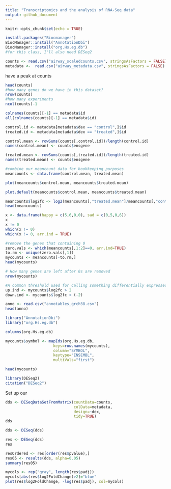 ```yaml
---
title: "Transcriptomics and the analysis of RNA-Seq data"
output: github_document
---
```


```r
knitr::opts_chunk$set(echo = TRUE)
```

```r
install.packages("Biocmanager")
BiocManager::install("AnnotationDbi")
BiocManager::install("org.Hs.eg.db")
#for this class, I'll also need DESeq2

```


```r
counts <- read.csv("airway_scaledcounts.csv", stringsAsFactors = FALSE)
metadata <-  read.csv("airway_metadata.csv", stringsAsFactors = FALSE)
```

have a peak at counts
```r
head(counts)
#how many genes do we have in this dataset?
nrow(counts)
#how many experiments 
ncol(counts)-1
```

```r
colnames(counts)[-1] == metadata$id
all(colnames(counts)[-1] == metadata$id)
```

```r
control.id <- metadata[metadata$dex == "control",]$id
treated.id <- metadata[metadata$dex == "treated",]$id
```

```r
control.mean <- rowSums(counts[,control.id])/length(control.id)
names(control.mean) <- counts$ensgene
```

```r
treated.mean <- rowSums(counts[,treated.id])/length(treated.id)
names(treated.mean) <- counts$ensgene
```

```r
#combine our meancount data for bookkeeping purposes
meancounts <- data.frame(control.mean, treated.mean)
```

```r
plot(meancounts$control.mean, meancounts$treated.mean)
```

```r
plot.default(meancounts$control.mean, meancounts$treated.mean)
```

```r
meancounts$log2fc <- log2(meancounts[,"treated.mean"]/meancounts[,"control.mean"])
head(meancounts)
```



```r
x <- data.frame(happy = c(5,6,0,0), sad = c(0,5,0,6))
x
x != 0
which(x != 0)
which(x != 0, arr.ind = TRUE)
```

```r
#remove the genes that containing 0
zero.vals <- which(meancounts[,1:2]==0, arr.ind=TRUE)
to.rm <- unique(zero.vals[,1])
mycounts <- meancounts[-to.rm,]
head(mycounts)
```


```r
# How many genes are left after 0s are removed
nrow(mycounts)
```

```r
#A common threshold used for calling something differentially expressed
up.ind <- mycounts$log2fc > 2
down.ind <- mycounts$log2fc < (-2)
```

```r
anno <- read.csv("annotables_grch38.csv")
head(anno)
```


```r
library("AnnotationDbi")
library("org.Hs.eg.db")
```

```r
columns(org.Hs.eg.db)
```

```r
mycounts$symbol <- mapIds(org.Hs.eg.db,
                     keys=row.names(mycounts),
                     column="SYMBOL",
                     keytype="ENSEMBL",
                     multiVals="first")
```


```r
head(mycounts)
```

```r
library(DESeq2)
citation("DESeq2")
```
Set up our 
```r
dds <- DESeqDataSetFromMatrix(countData=counts, 
                              colData=metadata, 
                              design=~dex, 
                              tidy=TRUE)
dds
```

```r
dds <- DESeq(dds)
```


```r
res <- DESeq(dds)
res
```


```r
resOrdered <- res[order(res$pvalue),]
res05 <- results(dds, alpha=0.05)
summary(res05)
```

```r
mycols <- rep("gray", length(res$padj))
mycols[abs(res$log2FoldChange)>2]="blue"
plot(res$log2FoldChange, -log(res$padj), col=mycols)
```

